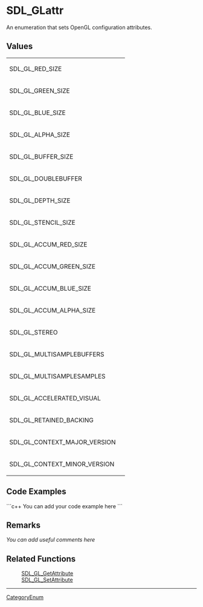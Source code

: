 <!-- pragma section-numbers off -->
<!-- pragma disable-camelcase -->

= SDL_GLattr =
An enumeration that sets OpenGL configuration attributes.


== Values ==
{|
|SDL_GL_RED_SIZE
|
|-
|SDL_GL_GREEN_SIZE
|
|-
|SDL_GL_BLUE_SIZE
|
|-
|SDL_GL_ALPHA_SIZE
|
|-
|SDL_GL_BUFFER_SIZE
|
|-
|SDL_GL_DOUBLEBUFFER
|
|-
|SDL_GL_DEPTH_SIZE
|
|-
|SDL_GL_STENCIL_SIZE
|
|-
|SDL_GL_ACCUM_RED_SIZE
|
|-
|SDL_GL_ACCUM_GREEN_SIZE
|
|-
|SDL_GL_ACCUM_BLUE_SIZE
|
|-
|SDL_GL_ACCUM_ALPHA_SIZE
|
|-
|SDL_GL_STEREO
|
|-
|SDL_GL_MULTISAMPLEBUFFERS
|
|-
|SDL_GL_MULTISAMPLESAMPLES
|
|-
|SDL_GL_ACCELERATED_VISUAL
|
|-
|SDL_GL_RETAINED_BACKING
|
|-
|SDL_GL_CONTEXT_MAJOR_VERSION
|
|-
|SDL_GL_CONTEXT_MINOR_VERSION
|
|}

== Code Examples ==
```c++
You can add your code example here
```

== Remarks ==
''You can add useful comments here''

== Related Functions ==
:[[SDL_GL_GetAttribute]]
:[[SDL_GL_SetAttribute]]

----
[[CategoryEnum]]
